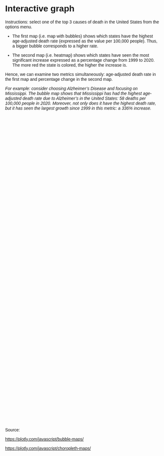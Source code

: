 # Interactive graph

Instructions: select one of the top 3 causes of death in the United States from the options menu.

-   The first map (i.e. map with bubbles) shows which states have the highest age-adjusted death rate (expressed as the value per 100,000 people). Thus, a bigger bubble corresponds to a higher rate.

-   The second map (i.e. heatmap) shows which states have seen the most significant increase expressed as a percentage change from 1999 to 2020. The more red the state is colored, the higher the increase is. 

Hence, we can examine two metrics simultaneously: age-adjusted death rate in the first map and percentage change in the second map.

<!--
    -   If in 1999 1 person was dying from Cancer and in 2020 2 were dying because of Cancer, then the growth has been 100% in the death rate.
-->
*For example: consider choosing Alzheimer's Disease and focusing on Mississippi. The bubble map shows that Mississippi has had the highest age-adjusted death rate due to Alzheimer's in the United States: 58 deaths per 100,000 people in 2020. Moreover, not only does it have the highest death rate, but it has seen the largest growth since 1999 in this metric: a 336% increase.*
<!--
-   Although not visible in this interactive chart, we provided an explanaition in the results section: race could explain the differences.
-->

```{=html}
<style>
  * {
    font-family: sans-serif;
  }
</style>
```
::: {#slicer}
:::

::: {#plot style="width: 800; height: 500px;"}
:::

::: {#plot2 style="width: 800px; height: 500px;"}
:::

```{=html}
<script src="plotly-2.27.0.min.js""></script>
<script src="https://cdn.jsdelivr.net/npm/d3@7"></script>
```
```{=html}
<script src="scripts/myscript.js"></script>
```
Source:

<https://plotly.com/javascript/bubble-maps/>

<https://plotly.com/javascript/choropleth-maps/>
